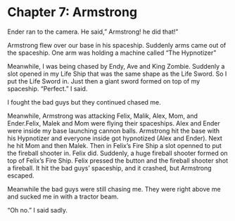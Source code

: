 # Chapter 7: Armstrong {-}

Ender ran to the camera. He said,” Armstrong! he did that!”  

Armstrong flew over our base in his spaceship. Suddenly arms came out of the spaceship. One arm was holding a machine called “The Hypnotizer”

Meanwhile, I was being chased by Endy, Ave and King Zombie. Suddenly a slot opened in my Life Ship that was the same shape as the Life Sword. So I put the Life Sword in. Just then a giant sword formed on top of my spaceship. “Perfect.” I said. 

I fought the bad guys but they continued chased me. 

Meanwhile, Armstrong was attacking Felix, Malik, Alex, Mom, and Ender.Felix, Malek and Mom were flying their spaceships.  Alex and Ender were inside my base launching cannon balls. Armstrong hit the base with his Hypnotizer and everyone inside got hypnotized (Alex and Ender). Next he hit Mom and then Malek. Then in Felix's Fire Ship a slot openned to put the fireball shooter in. Felix did. Suddenly, a huge fireball shooter formed on top of Felix’s Fire Ship. Felix pressed the button and the fireball shooter shot a fireball. It hit the bad guys' spaceship, and it crashed, but Armstrong escaped. 

Meanwhile the bad guys were still chasing me. They were right above me and sucked me in with a tractor beam. 

"Oh no.” I said sadly.
